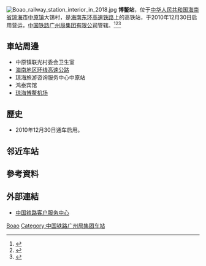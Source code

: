 {{Expand|time=2016-04-24T02:23:24+00:00}}
{{Infobox China railway station
|车站名称 =博鳌站
|图片 = Boao Railway Station 2018.jpg
|图片介绍 = 博鳌站站房
|车站名称拼音 = Boao
|英文名称=Boao Railway Station
|车站代码 = 51435<ref>{{cite web|url=http://hyfw.12306.cn/hyinfo/action/FwcszsAction_index?type=1|title=营业站服务信息查询|publisher=[[中国铁路客户服务中心|中国铁路客户服务中心]]|accessdate=2018-04-11|archive-date=2016-11-06|archive-url=https://web.archive.org/web/20161106075157/http://hyfw.12306.cn/hyinfo/action/FwcszsAction_index?type=1|dead-url=no}}</ref>
|电报码 = BWQ
|拼音码 = BAO
|车站位置 = [[海南省|海南省]][[琼海市|琼海市]][[中原镇_(琼海市)|中原镇]]大锡村
|坐标 = {{coord|19|8|16.92|N|110|28|59.03|E|display=inline,title}}
|归属 = [[中国铁路广州局集团有限公司|中国铁路广州局集团有限公司]]
|线路 = [[海南东环高速铁路|海南东环高速铁路]]
|车站等级 = 
|architect = [[中国建筑设计研究院|中国建筑设计研究院]]
|月台数目 = 
|股道数目 = 
}}
[[File:Boao_railway_station_interior_in_2018.jpg|thumb]]
'''博鳌站'''，位于[[中华人民共和国|中华人民共和国]][[海南省|海南省]][[琼海市|琼海市]][[中原镇_(琼海市)|中原镇]]大锡村，是[[海南东环高速铁路|海南东环高速铁路]]上的高铁站，于2010年12月30日启用营运，[[中国铁路广州局集团有限公司|中国铁路广州局集团有限公司]]管辖。<ref>{{Cite web |url=http://city.sohu.com/20140411/n398085490.shtml |title=外媒记者建议：博鳌高铁站应多点本地文化 |access-date=2016-04-24 |archive-url=https://web.archive.org/web/20150526020441/http://city.sohu.com/20140411/n398085490.shtml |archive-date=2015-05-26 |dead-url=yes }}</ref><ref>{{Cite web |url=http://www.hi.chinanews.com/zt/2010/1210/12268.html |title=海南东环铁琼海博鳌站11月底投入使用 |access-date=2016-04-24 |archive-date=2018-08-02 |archive-url=https://web.archive.org/web/20180802103634/http://www.hi.chinanews.com/zt/2010/1210/12268.html |dead-url=no }}</ref><ref>{{Cite web |url=http://www.huaxia.com/qtzmd/jrhn/hnxw/2010/12/2238202.html |title=东环“车站之最”:32棵椰子树“撑”起一个站房 |access-date=2016-04-24 |archive-date=2018-08-02 |archive-url=https://web.archive.org/web/20180802101927/http://www.huaxia.com/qtzmd/jrhn/hnxw/2010/12/2238202.html |dead-url=no }}</ref>
==車站周邊==
* 中原镇联光村委会卫生室
* [[海南地区环线高速公路|海南地区环线高速公路]]
* 琼海旅游咨询服务中心中原站
* 鸿泰宾馆 
* [[琼海博鳌机场|琼海博鳌机场]]

==歷史==
* 2010年12月30日通车启用。

==邻近车站==
{{start rail box|[[中国铁路|中国铁路]]}}
{{s-inop|[[琼海站|琼海]] |内环方向}}
{{s-line|[[海南环岛高速铁路|海南环岛高速铁路]]}}
{{s-inop|[[和乐站|和乐]]|外环方向}}
{{s-end}}

==參考資料==
{{reflist}}
==外部連結==
* [http://www.12306.cn/mormhweb/ 中国铁路客户服务中心]{{Wayback|url=http://www.12306.cn/mormhweb/ |date=20180205163941 }}

{{China-rail-stub}}
{{commonscat|Boao Railway Station}}
{{海南环岛高速铁路}}
[[Category:海南省铁路车站|Boao]]
[[Category:中国铁路广州局集团车站|Category:中国铁路广州局集团车站]]